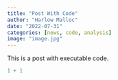 ```yaml
---
title: "Post With Code"
author: "Harlow Malloc"
date: "2022-07-31"
categories: [news, code, analysis]
image: "image.jpg"
---
```


This is a post with executable code.

```r
1 + 1
```

